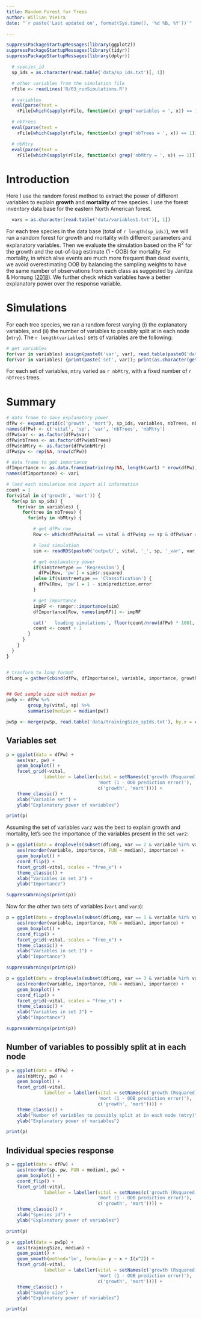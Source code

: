 ```yaml
---
title: Random Forest for Trees
author: Willian Vieira
date: "`r paste('Last updated on', format(Sys.time(), '%d %B, %Y'))`"

---
```


```r
suppressPackageStartupMessages(library(ggplot2))
suppressPackageStartupMessages(library(tidyr))
suppressPackageStartupMessages(library(dplyr))
```

```r

  # species_id
  sp_ids = as.character(read.table('data/sp_ids.txt')[, 1])

  # other variables from the simulation file
  rFile <- readLines('R/03_runSimulations.R')

  # variables
  eval(parse(text =
    rFile[which(sapply(rFile, function(x) grep('variables = ', x)) == 1)]))

  # nbTrees
  eval(parse(text =
    rFile[which(sapply(rFile, function(x) grep('nbTrees = ', x)) == 1)]))

  # nbMtry
  eval(parse(text =
    rFile[which(sapply(rFile, function(x) grep('nbMtry = ', x)) == 1)]))

```

# Introduction

Here I use the random forest method to extract the power of different variables to explain **growth** and **mortality** of tree species.
I use the forest inventory data base for the eastern North American forest.

```r
  vars = as.character(read.table('data/variables1.txt')[, 1])
```

For each tree species in the data base (total of `r length(sp_ids)`), we will run a random forest for growth and mortality with different parameters and explanatory variables.
Then we evaluate the simulation based on the R$^2$ for the growth and the out-of-bag estimate (1 - OOB) for mortality.
For mortality, in which alive events are much more frequent than dead events, we avoid overestimating OOB by balancing the sampling weights to have the same number of observations from each class as suggested by Janitza & Hornung ([2018](https://journals.plos.org/plosone/article?id=10.1371/journal.pone.0201904)).
We further check which variables have a better explanatory power over the response variable.

# Simulations

For each tree species, we ran a random forest varying (i) the explanatory variables, and (ii) the number of variables to possibly split at in each node (`mtry`).
The `r length(variables)` sets of variables are the following:

```r
# get variables
for(var in variables) assign(paste0('var', var), read.table(paste0('data/variables', var, '.txt'))[, 1])
for(var in variables) {print(paste('set', var)); print(as.character(get(paste0('var', var)))); cat('\n')}
```

For each set of variables, `mtry` varied as `r nbMtry`, with a fixed number of `r nbTrees` trees.

# Summary

```r
# data frame to save explanatory power
dfPw <- expand.grid(c('growth', 'mort'), sp_ids, variables, nbTrees, nbMtry)
names(dfPw) <- c('vital', 'sp', 'var', 'nbTrees', 'nbMtry')
dfPw$var <- as.factor(dfPw$var)
dfPw$nbTrees <- as.factor(dfPw$nbTrees)
dfPw$nbMtry <- as.factor(dfPw$nbMtry)
dfPw$pw <- rep(NA, nrow(dfPw))

# data frame to get importance
dfImportance <- as.data.frame(matrix(rep(NA, length(var1) * nrow(dfPw)), ncol = length(var1)))
names(dfImportance) <- var1

# load each simulation and import all information
count = 1
for(vital in c('growth', 'mort')) {
  for(sp in sp_ids) {
    for(var in variables) {
      for(tree in nbTrees) {
        for(mty in nbMtry) {

          # get dfPw row
          Row <- which(dfPw$vital == vital & dfPw$sp == sp & dfPw$var == var &dfPw$nbTrees == tree & dfPw$nbMtry == mty)

          # load simulation
          sim <- readRDS(paste0('output/', vital, '_', sp, '_var', var, '_nTrees', nbTrees, '_Mtry', mty, '.RDS'))

          # get explanatory power
          if(sim$treetype == 'Regression') {
            dfPw[Row, 'pw'] = sim$r.squared
          }else if(sim$treetype == 'Classification') {
            dfPw[Row, 'pw'] = 1 - sim$prediction.error
          }

          # get importance
          impRF <- ranger::importance(sim)
          dfImportance[Row, names(impRF)] <- impRF

          cat('   loading simulations', floor(count/nrow(dfPw) * 100), '%\r')
          count <- count + 1
        }
      }
    }
  }
}


# tranform to long format
dfLong = gather(cbind(dfPw, dfImportance), variable, importance, growth:tot_pp_period3_lag, factor_key = TRUE)


## Get sample size with median pw
pwSp <- dfPw %>%
        group_by(vital, sp) %>%
        summarise(median = median(pw))

pwSp <- merge(pwSp, read.table('data/trainingSize_spIds.txt'), by.x = c('vital', 'sp'), by.y = c('vital', 'sp'))
```

## Variables set

```r
p = ggplot(data = dfPw) +
    aes(var, pw) +
    geom_boxplot() +
    facet_grid(~vital,
              labeller = labeller(vital = setNames(c('growth (Rsquared)',
                                  'mort (1 - OOB prediction error)'),
                                  c('growth', 'mort')))) +
    theme_classic() +
    xlab("Variable set") +
    ylab("Explanatory power of variables")

print(p)
```

Assuming the set of variables `var2` was the best to explain growth and mortality, let's see the importance of the variables present in the set `var2`:

```r
p = ggplot(data = droplevels(subset(dfLong, var == 2 & variable %in% var2))) +
    aes(reorder(variable, importance, FUN = median), importance) +
    geom_boxplot() +
    coord_flip() +
    facet_grid(~vital, scales = "free_x") +
    theme_classic() +
    xlab("Variables in set 2") +
    ylab("Importance")

suppressWarnings(print(p))
```

Now for the other two sets of variables (`var1` and `var3`):

```r
p = ggplot(data = droplevels(subset(dfLong, var == 1 & variable %in% var1))) +
    aes(reorder(variable, importance, FUN = median), importance) +
    geom_boxplot() +
    coord_flip() +
    facet_grid(~vital, scales = "free_x") +
    theme_classic() +
    xlab("Variables in set 1") +
    ylab("Importance")

suppressWarnings(print(p))
```

```r
p = ggplot(data = droplevels(subset(dfLong, var == 3 & variable %in% var3))) +
    aes(reorder(variable, importance, FUN = median), importance) +
    geom_boxplot() +
    coord_flip() +
    facet_grid(~vital, scales = "free_x") +
    theme_classic() +
    xlab("Variables in set 3") +
    ylab("Importance")

suppressWarnings(print(p))
```

## Number of variables to possibly split at in each node

```r
p = ggplot(data = dfPw) +
    aes(nbMtry, pw) +
    geom_boxplot() +
    facet_grid(~vital,
              labeller = labeller(vital = setNames(c('growth (Rsquared)',
                                  'mort (1 - OOB prediction error)'),
                                  c('growth', 'mort')))) +
    theme_classic() +
    xlab("Number of variables to possibly split at in each node (mtry)") +
    ylab("Explanatory power of variables")

print(p)
```

## Individual species response

```r
p = ggplot(data = dfPw) +
    aes(reorder(sp, pw, FUN = median), pw) +
    geom_boxplot() +
    coord_flip() +
    facet_grid(~vital,
              labeller = labeller(vital = setNames(c('growth (Rsquared)',
                                  'mort (1 - OOB prediction error)'),
                                  c('growth', 'mort')))) +
    theme_classic() +
    xlab("Species id") +
    ylab("Explanatory power of variables")

print(p)
```


```r
p = ggplot(data = pwSp) +
    aes(trainingSize, median) +
    geom_point() +
    geom_smooth(method='lm', formula= y ~ x + I(x^2)) +
    facet_grid(~vital,
              labeller = labeller(vital = setNames(c('growth (Rsquared)',
                                  'mort (1 - OOB prediction error)'),
                                  c('growth', 'mort')))) +
    theme_classic() +
    xlab("Sample size") +
    ylab("Explanatory power of variables")

print(p)
```
